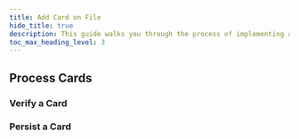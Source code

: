 ```yaml
---
title: Add Card on File
hide_title: true
description: This guide walks you through the process of implementing a Add Card on File experience using secure Elements.
toc_max_heading_level: 3
---
```



<Intro
  title="Add Card on File"
  caption="Implement a Add Card on File experience using secure Elements to collect and process card payments."
/>

<GettingStartedSection />

<CollectCardsSection />

## Process Cards

### Verify a Card

### Persist a Card

#
